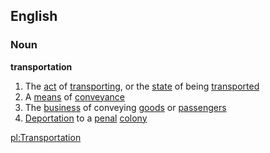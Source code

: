==English==
===Noun===
'''transportation'''
#The [[act]] of [[transport]]ing, or the [[state]] of being [[transported]]
#A [[means]] of [[conveyance]]
#The [[business]] of conveying [[goods]] or [[passenger]]s
#[[Deportation]] to a [[penal]] [[colony]]

[[pl:Transportation]]
